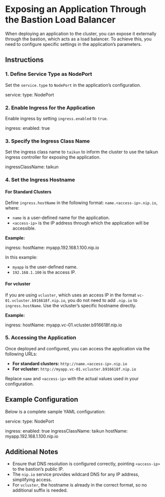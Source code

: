 # Exposing an Application Through the Bastion Load Balancer

When deploying an application to the cluster, you can expose it externally through the bastion, which acts as a load balancer. To achieve this, you need to configure specific settings in the application’s parameters.

## Instructions

### 1. Define Service Type as NodePort
Set the `service.type` to `NodePort` in the application’s configuration.

service:
  type: NodePort

### 2. Enable Ingress for the Application
Enable ingress by setting `ingress.enabled` to `true`.

ingress:
  enabled: true

### 3. Specify the Ingress Class Name
Set the ingress class name to `taikun` to inform the cluster to use the taikun ingress controller for exposing the application.

ingressClassName: taikun

### 4. Set the Ingress Hostname

#### For Standard Clusters
Define `ingress.hostName` in the following format: `name.<access-ip>.nip.io`, where:
- `name` is a user-defined name for the application.
- `<access-ip>` is the IP address through which the application will be accessible.

**Example:**

ingress:
  hostName: myapp.192.168.1.100.nip.io

In this example:
- `myapp` is the user-defined name.
- `192.168.1.100` is the access IP.

#### For vcluster
If you are using `vcluster`, which uses an access IP in the format `vc-01.vcluster.b916618f.nip.io`, you do not need to add `.nip.io` to `ingress.hostName`. Use the vcluster’s specific hostname directly.

**Example:**

ingress:
  hostName: myapp.vc-01.vcluster.b916618f.nip.io

### 5. Accessing the Application
Once deployed and configured, you can access the application via the following URLs:
- **For standard clusters:** `http://name.<access-ip>.nip.io`
- **For vcluster:** `http://myapp.vc-01.vcluster.b916618f.nip.io`

Replace `name` and `<access-ip>` with the actual values used in your configuration.

## Example Configuration
Below is a complete sample YAML configuration:

service:
  type: NodePort

ingress:
  enabled: true
  ingressClassName: taikun
  hostName: myapp.192.168.1.100.nip.io

## Additional Notes
- Ensure that DNS resolution is configured correctly, pointing `<access-ip>` to the bastion’s public IP.
- The `nip.io` service provides wildcard DNS for any IP address, simplifying access.
- For `vcluster`, the hostname is already in the correct format, so no additional suffix is needed.
